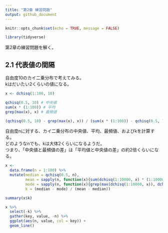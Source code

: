 ---
title: "第2章 練習問題"
output: github_document
---

```{r setup, include=FALSE}
knitr::opts_chunk$set(echo = TRUE, message = FALSE)
```

```{r, echo=FALSE}
library(tidyverse)
```


第2章の練習問題を解く。

## 2.1 代表値の間隔

自由度10のカイ二乗分布で考えてみる。  
kはだいたい2くらいの値になる。

```{r}
x <- dchisq(1:100, 10)

qchisq(0.5, 10) # 中央値
sum(x * (1:100)) # 平均
grep(max(x), x) # 最頻値 

(qchisq(0.5, 10) - grep(max(x), x)) / (sum(x * (1:100)) - qchisq(0.5, 10))
```

自由度nに対する、カイ二乗分布の中央値、平均、最頻値、およびkを計算する。  
どのようなnでも、kは大体2くらいになるようだ。  
つまり、「中央値と最頻値の差」は「平均値と中央値の差」の約2倍くらいになる。

```{r}

x <- 
  data.frame(n = 1:100) %>% 
  mutate(median = qchisq(0.5, n),
         mean = sapply(n, function(x){sum(dchisq(1:10000, x) * (1:10000))}),
         mode = sapply(n, function(x){grep(max(dchisq(1:10000, x)), dchisq(1:10000, x))}),
         k = (median - mode) / (mean - median))

summary(x$k)

x %>% 
  select(-k) %>% 
  gather(key, value, -n) %>% 
  ggplot(aes(n, value, col = key)) +
  geom_line()
```


